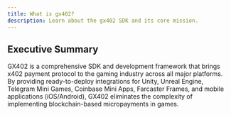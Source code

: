 ```yaml
---
title: What is gx402?
description: Learn about the gx402 SDK and its core mission.
---
```


## Executive Summary

GX402 is a comprehensive SDK and development framework that brings x402 payment protocol to the gaming industry across all major platforms. By providing ready-to-deploy integrations for Unity, Unreal Engine, Telegram Mini Games, Coinbase Mini Apps, Farcaster Frames, and mobile applications (iOS/Android), GX402 eliminates the complexity of implementing blockchain-based micropayments in games.
